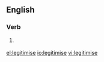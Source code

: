 ==English==

===Verb===
{{en-verb|legitimis|ing}}

# {{British}} {{alternative form of|legitimize}}

[[el:legitimise]]
[[io:legitimise]]
[[vi:legitimise]]